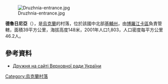 [[Image:Druzhnia-entrance.jpg|right]]

'''德魯日尼亞'''（{{lang-uk|Дружня}}），是[[烏克蘭|烏克蘭]]的村落，位於該國中北部[[基輔州|基輔州]]，由[[博羅江卡區|博羅江卡區]]負責管轄，面積39平方公里，海拔高度148米，2001年人口1,803，人口密度每平方公里46.2人。

{{coord|50|37|39|N|29|52|19|E|scale:30000|display=title}}

==參考資料==
* [http://gska2.rada.gov.ua/pls/z7502/A005?rf7571=15267 Дружня на сайті Верховної ради України]{{dead link|date=2017年12月 |bot=InternetArchiveBot |fix-attempted=yes }}

{{Ukraine-geo-stub}}
[[Category:烏克蘭村落|Category:烏克蘭村落]]